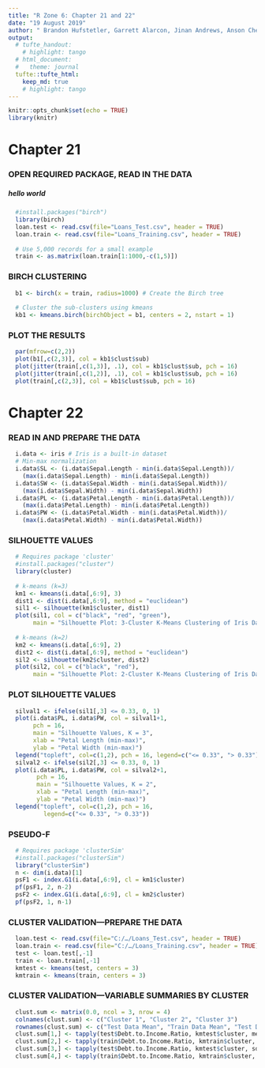 ```yaml
---
title: "R Zone 6: Chapter 21 and 22"
date: "19 August 2019"
author: " Brandon Hufstetler, Garrett Alarcon, Jinan Andrews, Anson Cheng, Nick Forrest, and Nestor Herandez"
output: 
  # tufte_handout:
    # highlight: tango
  # html_document:
  #   theme: journal
  tufte::tufte_html:
    keep_md: true
    # highlight: tango
---
```


```r
knitr::opts_chunk$set(echo = TRUE)
library(knitr)
```

# Chapter 21

### OPEN REQUIRED PACKAGE, READ IN THE DATA
##### hello world
```r
  #install.packages("birch")
  library(birch)
  loan.test <- read.csv(file="Loans_Test.csv", header = TRUE)
  loan.train <- read.csv(file="Loans_Training.csv", header = TRUE)
  
  # Use 5,000 records for a small example
  train <- as.matrix(loan.train[1:1000,-c(1,5)])
```

### BIRCH CLUSTERING
```r
  b1 <- birch(x = train, radius=1000) # Create the Birch tree
  
  # Cluster the sub-clusters using kmeans
  kb1 <- kmeans.birch(birchObject = b1, centers = 2, nstart = 1)
```

### PLOT THE RESULTS
```r
  par(mfrow=c(2,2))
  plot(b1[,c(2,3)], col = kb1$clust$sub)
  plot(jitter(train[,c(1,3)], .1), col = kb1$clust$sub, pch = 16)
  plot(jitter(train[,c(1,2)], .1), col = kb1$clust$sub, pch = 16)
  plot(train[,c(2,3)], col = kb1$clust$sub, pch = 16)
```

# Chapter 22

### READ IN AND PREPARE THE DATA
```r
  i.data <- iris # Iris is a built-in dataset
  # Min-max normalization
  i.data$SL <- (i.data$Sepal.Length - min(i.data$Sepal.Length))/
    (max(i.data$Sepal.Length) - min(i.data$Sepal.Length))
  i.data$SW <- (i.data$Sepal.Width - min(i.data$Sepal.Width))/
    (max(i.data$Sepal.Width) - min(i.data$Sepal.Width))
  i.data$PL <- (i.data$Petal.Length - min(i.data$Petal.Length))/
    (max(i.data$Petal.Length) - min(i.data$Petal.Length))
  i.data$PW <- (i.data$Petal.Width - min(i.data$Petal.Width))/
    (max(i.data$Petal.Width) - min(i.data$Petal.Width))
```

### SILHOUETTE VALUES
```r
  # Requires package 'cluster'
  #install.packages("cluster")
  library(cluster)
 
  # k-means (k=3)
  km1 <- kmeans(i.data[,6:9], 3)
  dist1 <- dist(i.data[,6:9], method = "euclidean")
  sil1 <- silhouette(km1$cluster, dist1)
  plot(sil1, col = c("black", "red", "green"),
       main = "Silhouette Plot: 3-Cluster K-Means Clustering of Iris Data")
  
  # k-means (k=2)
  km2 <- kmeans(i.data[,6:9], 2)
  dist2 <- dist(i.data[,6:9], method = "euclidean")
  sil2 <- silhouette(km2$cluster, dist2)
  plot(sil2, col = c("black", "red"),
       main = "Silhouette Plot: 2-Cluster K-Means Clustering of Iris Data")
```

### PLOT SILHOUETTE VALUES
```r
  silval1 <- ifelse(sil1[,3] <= 0.33, 0, 1)
  plot(i.data$PL, i.data$PW, col = silval1+1,
       pch = 16,
       main = "Silhouette Values, K = 3",
       xlab = "Petal Length (min-max)",
       ylab = "Petal Width (min-max)")
  legend("topleft", col=c(1,2), pch = 16, legend=c("<= 0.33", "> 0.33"))
  silval2 <- ifelse(sil2[,3] <= 0.33, 0, 1)
  plot(i.data$PL, i.data$PW, col = silval2+1,
        pch = 16,
        main = "Silhouette Values, K = 2",
        xlab = "Petal Length (min-max)",
        ylab = "Petal Width (min-max)")
  legend("topleft", col=c(1,2), pch = 16,
          legend=c("<= 0.33", "> 0.33"))
```

### PSEUDO-F
```r
  # Requires package 'clusterSim'
  #install.packages("clusterSim")
  library("clusterSim")
  n <- dim(i.data)[1]
  psF1 <- index.G1(i.data[,6:9], cl = km1$cluster)
  pf(psF1, 2, n-2)
  psF2 <- index.G1(i.data[,6:9], cl = km2$cluster)
  pf(psF2, 1, n-1)
```

### CLUSTER VALIDATION—PREPARE THE DATA
```r
  loan.test <- read.csv(file="C:/…/Loans_Test.csv", header = TRUE)
  loan.train <- read.csv(file="C:/…/Loans_Training.csv", header = TRUE)
  test <- loan.test[,-1]
  train <- loan.train[,-1]
  kmtest <- kmeans(test, centers = 3)
  kmtrain <- kmeans(train, centers = 3)
```

### CLUSTER VALIDATION—VARIABLE SUMMARIES BY CLUSTER
```r
  clust.sum <- matrix(0.0, ncol = 3, nrow = 4)
  colnames(clust.sum) <- c("Cluster 1", "Cluster 2", "Cluster 3")
  rownames(clust.sum) <- c("Test Data Mean", "Train Data Mean", "Test Data Std Dev", "Test Data Std Dev")
  clust.sum[1,] <- tapply(test$Debt.to.Income.Ratio, kmtest$cluster, mean)
  clust.sum[2,] <- tapply(train$Debt.to.Income.Ratio, kmtrain$cluster, mean)
  clust.sum[3,] <- tapply(test$Debt.to.Income.Ratio, kmtest$cluster, sd)
  clust.sum[4,] <- tapply(train$Debt.to.Income.Ratio, kmtrain$cluster, sd)
```
  